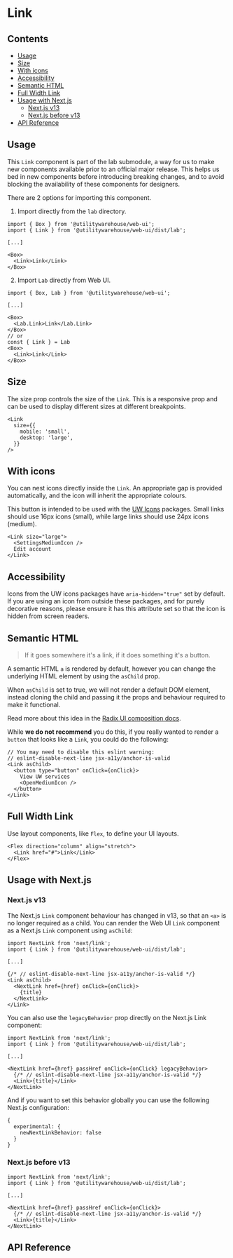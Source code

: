 
<Meta of={Stories} />

# Link

<Description />

<Canvas of={Stories.SimpleExample} />

## Contents

- [Usage](#usage)
- [Size](#size)
- [With icons](#with-icons)
- [Accessibility](#accessibility)
- [Semantic HTML](#semantic-html)
- [Full Width Link](#full-width-link)
- [Usage with Next.js](#usage-with-nextjs)
  - [Next.js v13](#nextjs-v13)
  - [Next.js before v13](#nextjs-before-v13)
- [API Reference](#api-reference)

## Usage

This `Link` component is part of the lab submodule, a way for us to make new
components available prior to an official major release. This helps us bed in
new components before introducing breaking changes, and to avoid blocking the
availability of these components for designers.

There are 2 options for importing this component.

1. Import directly from the `lab` directory.

```tsx
import { Box } from '@utilitywarehouse/web-ui';
import { Link } from '@utilitywarehouse/web-ui/dist/lab';

[...]

<Box>
  <Link>Link</Link>
</Box>
```

2. Import `Lab` directly from Web UI.

```tsx
import { Box, Lab } from '@utilitywarehouse/web-ui';

[...]

<Box>
  <Lab.Link>Link</Lab.Link>
</Box>
// or
const { Link } = Lab
<Box>
  <Link>Link</Link>
</Box>
```

## Size

The size prop controls the size of the `Link`. This is a responsive prop and
can be used to display different sizes at different breakpoints.

<Canvas of={Stories.ResponsiveSize} />

```tsx
<Link
  size={{
    mobile: 'small',
    desktop: 'large',
  }}
/>
```

## With icons

You can nest icons directly inside the `Link`. An appropriate gap is provided
automatically, and the icon will inherit the appropriate colours.

This button is intended to be used with the [UW Icons](https://uw-icons.vercel.app/) packages.
Small links should use 16px icons (small), while large links should use 24px
icons (medium).

```tsx
<Link size="large">
  <SettingsMediumIcon />
  Edit account
</Link>
```

<Canvas of={Stories.WithIcons} />

## Accessibility

Icons from the UW icons packages have `aria-hidden="true"` set by default. If
you are using an icon from outside these packages, and for purely decorative
reasons, please ensure it has this attribute set so that the icon is hidden
from screen readers.

## Semantic HTML

> If it goes somewhere it's a link, if it does something it's a button.

A semantic HTML `a` is rendered by default, however you can change the
underlying HTML element by using the `asChild` prop.

When `asChild` is set to true, we will not render a default DOM element,
instead cloning the child and passing it the props and behaviour required to
make it functional.

Read more about this idea in the [Radix UI composition docs](https://www.radix-ui.com/primitives/docs/guides/composition).

While **we do not recommend** you do this, if you really wanted to render a
`button` that looks like a `Link`, you could do the following:

```tsx
// You may need to disable this eslint warning:
// eslint-disable-next-line jsx-a11y/anchor-is-valid
<Link asChild>
  <button type="button" onClick={onClick}>
    View UW services
    <OpenMediumIcon />
  </button>
</Link>
```

<Canvas of={Stories.AsButton} />

## Full Width Link

Use layout components, like `Flex`, to define your UI layouts.

<Canvas of={Stories.FullWidth} />

```tsx
<Flex direction="column" align="stretch">
  <Link href="#">Link</Link>
</Flex>
```

## Usage with Next.js

### Next.js v13

The Next.js `Link` component behaviour has changed in v13, so that an `<a>` is
no longer required as a child. You can render the Web UI `Link` component as a
Next.js `Link` component using `asChild`:

```tsx
import NextLink from 'next/link';
import { Link } from '@utilitywarehouse/web-ui/dist/lab';

[...]

{/* // eslint-disable-next-line jsx-a11y/anchor-is-valid */}
<Link asChild>
  <NextLink href={href} onClick={onClick}>
    {title}
  </NextLink>
</Link>
```

You can also use the `legacyBehavior` prop directly on the Next.js Link component:

```tsx
import NextLink from 'next/link';
import { Link } from '@utilitywarehouse/web-ui/dist/lab';

[...]

<NextLink href={href} passHref onClick={onClick} legacyBehavior>
  {/* // eslint-disable-next-line jsx-a11y/anchor-is-valid */}
  <Link>{title}</Link>
</NextLink>
```

And if you want to set this behavior globally you can use the following Next.js
configuration:

```
{
  experimental: {
    newNextLinkBehavior: false
  }
}
```

### Next.js before v13

```tsx
import NextLink from 'next/link';
import { Link } from '@utilitywarehouse/web-ui/dist/lab';

[...]

<NextLink href={href} passHref onClick={onClick}>
  {/* // eslint-disable-next-line jsx-a11y/anchor-is-valid */}
  <Link>{title}</Link>
</NextLink>
```

## API Reference

<ArgTypes of={Stories} />
